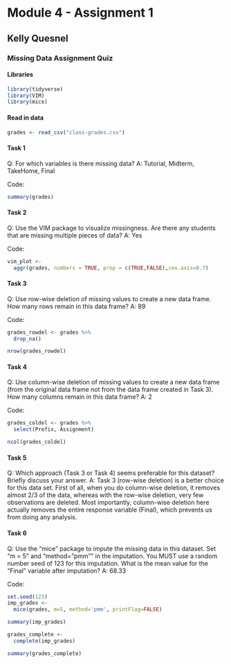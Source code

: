 # Module 4 - Assignment 1
## Kelly Quesnel
### Missing Data Assignment Quiz

#### Libraries

```{r}
library(tidyverse)
library(VIM)
library(mice)
```

#### Read in data

```{r}
grades <- read_csv("class-grades.csv")
```

#### Task 1

Q: For which variables is there missing data?
A: Tutorial, Midterm, TakeHome, Final

Code:
```{r}
summary(grades)
```

#### Task 2

Q: Use the VIM package to visualize missingness. Are there any students that are missing multiple pieces of data?
A: Yes

Code:
```{r}
vim_plot <-
  aggr(grades, numbers = TRUE, prop = c(TRUE,FALSE),cex.axis=0.7)
```

#### Task 3

Q: Use row-wise deletion of missing values to create a new data frame. How many rows remain in this data frame?
A: 89

Code:
```{r}
grades_rowdel <- grades %>%
  drop_na()

nrow(grades_rowdel)
```

#### Task 4

Q: Use column-wise deletion of missing values to create a new data frame (from the original data frame not from the data frame created in Task 3). How many columns remain in this data frame?
A: 2

Code:
```{r}
grades_coldel <- grades %>%
  select(Prefix, Assignment)

ncol(grades_coldel)
```

#### Task 5

Q: Which approach (Task 3 or Task 4) seems preferable for this dataset? Briefly discuss your answer.
A: Task 3 (row-wise deletion) is a better choice for this data set. First of all, when you do column-wise deletion, it removes almost 2/3 of the data, whereas with the row-wise deletion, very few observations are deleted. Most importantly, column-wise deletion here actually removes the entire response variable (Final), which prevents us from doing any analysis.

#### Task 6

Q: Use the “mice” package to impute the missing data in this dataset. Set “m = 5” and “method=”pmm"" in the imputation. You MUST use a random number seed of 123 for this imputation. What is the mean value for the “Final” variable after imputation?
A: 68.33

Code: 
```{r}
set.seed(123)
imp_grades <-
  mice(grades, m=5, method='pmm', printFlag=FALSE)

summary(imp_grades)

grades_complete <-
  complete(imp_grades)

summary(grades_complete)
```











